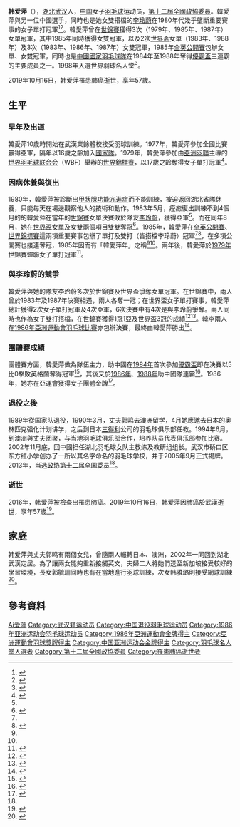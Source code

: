 {{noteTA|G1=Badminton}}
{{Infobox Badminton player
| playername              = 韓愛萍
| romanizedname           = {{lang|en|Han Aiping}}
| image                   = 
| size                    = 
| caption                 =
| nickname                = 
| birth_name              = 
| date_of_birth           = {{birth date|1962|4|22}}
| place_of_birth          = {{CHN}}[[湖北省|湖北省]][[武漢市|武漢市]]
| date_of_death           = {{death date and age|2019|10|16|1962|4|22}}
| place_of_death          = {{CHN}}[[湖北省|湖北省]][[武漢市|武漢市]]
| residence               = 
| height                  = 
| weight                  = 
| handedness              = 右手
| country                 = {{CHN}}
| years_started           = 1978年
| years_retired           = 1989年
| coach                   = 
| event                   = 女子单打、女子雙打
| highest_ranking         = 
| date_of_highest_ranking = 
| current_ranking         = 現已退役
| date_of_current_ranking = 
| played                  = 
| titles                  = [[File:Gold_medal_world_centered-2.svg|15px]] [[世界羽毛球錦標賽|世錦賽]]：3（女單）<br/>[[File:Gold_medal_world_centered-2.svg|15px]] [[世界羽毛球錦標賽|世錦賽]]：1（女雙）<br/>[[File:Gold_medal_world_centered-2.svg|15px]] [[世界羽毛球錦標賽|世錦賽]]：1（女團）<br/>[[File:Simple_silver_cup.svg|15px]] [[羽毛球世界盃|世界盃]]：2（女單）<br/>[[File:Simple_silver_cup.svg|15px]] [[羽毛球世界盃|世界盃]]：3（女雙）<br/>[[File:Simple_silver_cup.svg|15px]] [[優霸盃|優霸盃]]：3
| bwf_profile             = 0081EE3D-4445-4B64-819B-644650EE759F
| bwf_id                  = 179
| updated                 = 
| medaltemplates          = 
{{MedalSport|女子[[羽毛球|羽毛球]]}}
{{MedalCountry | {{CHN}}}}
{{MedalCompetition|[[世界羽毛球锦标赛|世界锦标赛]]}}
{{MedalGold  | [[1979年世界羽毛球錦標賽|1979年 杭州]] | 女子单打}}
{{MedalGold  | 1979年 杭州 | 女子團體}}
{{MedalSilver| [[1983年世界羽毛球錦標賽|1983年 哥本哈根]] | 女子單打}}
{{MedalGold  | 1985年 卡爾加里 | 女子單打}}
{{MedalGold  | 1985年 卡爾加里 | 女子雙打}}
{{MedalGold  | [[1987年世界羽毛球錦標賽|1987年 北京]] | 女子单打}}
{{MedalSilver| 1987年 北京 | 女子雙打}}
{{MedalCompetition|[[羽毛球世界盃|世界盃]]}}
{{MedalGold  | [[1983年羽毛球世界盃|1983年 吉隆坡]] | 女子单打}}
{{MedalGold  | 1983年 吉隆坡 | 女子雙打}}
{{MedalSilver| [[1984年羽毛球世界盃|1984年 雅加達]] | 女子单打}}
{{MedalBronze| [[1985年羽毛球世界盃|1985年 雅加達]] | 女子雙打}}
{{MedalSilver| [[1986年羽毛球世界盃|1986年 雅加達]] | 女子单打}}
{{MedalGold  | 1986年 雅加達 | 女子雙打}}
{{MedalSilver| [[1987年羽毛球世界盃|1987年 吉隆坡]] | 女子单打}}
{{MedalGold  | 1987年 吉隆坡 | 女子雙打}}
{{MedalGold  | [[1988年羽毛球世界盃|1988年 曼谷]] | 女子单打}}
{{MedalSilver| [[1989年羽毛球世界盃|1989年 廣州]] | 女子单打}}
{{MedalCompetition|[[蘇迪曼盃|蘇迪曼盃]]}}
{{MedalBronze| [[1989年蘇迪曼盃|1989年 雅加達]] | 混合團體}}
{{MedalCompetition|[[優霸盃|優霸盃]]}}
{{MedalGold  | [[1984年優霸盃|1984年 吉隆坡]] | 女子團體}}
{{MedalGold  | [[1986年優霸盃|1986年 雅加達]] | 女子團體}}
{{MedalGold  | [[1988年優霸盃|1988年 吉隆坡]] | 女子團體}}
{{MedalCompetition|[[亞洲運動會羽毛球比賽|亞洲運動會]]}}
{{MedalGold  | [[1986年亞洲運動會|1986年 首爾]] | [[1986年亞洲運動會羽毛球比賽|女子團體]]}}
{{MedalGold  | 1986年 首爾 | 女子单打}}
}}
'''韩爱萍'''（{{bd|1962年|4月22日|2019年|10月16日|catIdx=Han韩爱萍}}），[[湖北|湖北]][[武汉|武汉]]人，[[中华人民共和国|中国]]女子[[羽毛球|羽毛球]]运动员，[[第十二屆全國政協委員|第十二屆全國政協委員]]。韓愛萍與另一位中國選手，同時也是她女雙搭檔的[[李玲蔚|李玲蔚]]在1980年代幾乎壟斷重要賽事的女子單打冠軍<ref name="ctsports0816">{{Cite news |url=http://www.ctsports.com.cn/article-22864.html |title=回顾80年代羽坛双子星　韩爱萍李玲蔚辉煌年代 |date=2010-08-16 |publisher=楚天运动频道 |accessdate=2019-07-06 |language=zh-cn |archive-date=2019-09-21 |archive-url=https://web.archive.org/web/20190921204239/http://www.ctsports.com.cn/article-22864.html |dead-url=no }}</ref><ref>{{Cite news |url=http://sports.sohu.com/20070819/n251662620.shtml |title=沧海横流显英雄本色 朱琳捍卫中国女单传统优势 |date=2007-08-09 |publisher=搜狐体育 |accessdate=2019-07-07 |language=zh-cn |archive-date=2019-07-06 |archive-url=https://web.archive.org/web/20190706181637/http://sports.sohu.com/20070819/n251662620.shtml |dead-url=no }}</ref>。韓愛萍曾在[[世界羽毛球錦標賽|世錦賽]]獲得3次（1979年、1985年、1987年）女單冠軍，其中1985年同時獲得女雙冠軍，以及2次[[羽毛球世界盃|世界盃]]女單（1983年、1988年）及3次（1983年、1986年、1987年）女雙冠軍，1985年[[全英羽球公開錦標賽|全英公開賽]]包辦女單、女雙冠軍，同時也是[[中國國家羽毛球隊|中國國家羽毛球隊]]在1984年至1988年奪得[[優霸盃|優霸盃]]三連霸的主要成員之一。1998年入選[[世界羽球名人堂|世界羽球名人堂]]<ref>{{cite web|title=羽毛球世界聯會名人堂成員|url=https://extranet.bwfbadminton.com/docs/document-system/81/82/130/Hall%20of%20Fame%20Recipients%20-%20as%20at%2020%20Nov%202015.pdf|publisher=[[羽毛球世界联合会|羽毛球世界联合会]]|accessdate=2019-07-07|language=en|archive-date=2021-04-15|archive-url=https://web.archive.org/web/20210415113712/https://extranet.bwfbadminton.com/docs/document-system/81/82/130/Hall%20of%20Fame%20Recipients%20-%20as%20at%2020%20Nov%202015.pdf|dead-url=no}}</ref>。

2019年10月16日，韩爱萍罹患肺癌逝世，享年57歲。

== 生平 ==
=== 早年及出道 ===
韓愛萍10歲時開始在武漢業餘體校接受羽球訓練。1977年，韓愛萍參加全國比賽贏得亞軍，隔年以16歲之齡加入[[中國國家羽毛球隊|國家隊]]。1979年，韓愛萍參加由[[亞洲羽聯|亞洲羽聯]]主導的[[世界羽毛球联合会_(1978年)|世界羽毛球联合会]]（WBF）舉辦的[[1979年世界羽毛球錦標賽|世界錦標賽]]，以17歲之齡奪得女子單打冠軍<ref name="sohu20140409">{{Cite news |url=http://sports.sohu.com/20140409/n397946856.shtml |title=羽球世界冠军放弃澳洲绿卡 回国执教任政协委员 |date=2014-04-09 |newspaper=搜狐体育 |accessdate=2019-07-06 |language=zh-cn |archive-date=2019-07-18 |archive-url=https://web.archive.org/web/20190718001018/http://sports.sohu.com/20140409/n397946856.shtml |dead-url=no }}</ref>。

=== 因病休養與復出 ===
1980年，韓愛萍被診斷出[[甲狀腺功能亢進症|甲狀腺功能亢進症]]而不能訓練，被迫返回湖北省隊休養，只能每天在場邊觀察他人的技術和動作。1983年5月，痊癒復出訓練不到4個月的的韓愛萍在當年的[[1983年世界羽毛球錦標賽|世錦賽]]女單決賽敗於隊友[[李玲蔚|李玲蔚]]，獲得亞軍<ref name="ctsports0816"/>。而在同年8月，她在[[羽毛球世界盃|世界盃]]女單及女雙兩個項目雙雙奪冠<ref name="cnqjw0627">{{Cite news |url=http://www.cnqjw.com/html/2019/hbxw_0627/290417.html |title=韩爱萍：羽球传承体育强国梦 |date=2019-06-27 |publisher=荆楚网 |accessdate=2019-07-07 |language=zh-cn |archive-date=2019-07-06 |archive-url=https://web.archive.org/web/20190706180921/http://www.cnqjw.com/html/2019/hbxw_0627/290417.html |dead-url=no }}</ref>。1985年，韓愛萍在[[全英羽毛球公开锦标赛|全英公開賽]]、[[1985年世界羽毛球錦標賽|世界錦標賽]]這兩項重要賽事包辦了單打及雙打（皆搭檔李玲蔚）冠軍<ref name="cnqjw0627"/><ref>{{Cite news |url=http://sports.sina.com.cn/others/badmin/2019-03-04/doc-ihsxncvf9649605.shtml |title=国羽与全英赛 37年夺82金10年前包揽5金 |date=2019-03-04 |publisher=[[新浪体育|新浪体育]] |accessdate=2019-07-07 |language=zh-cn |archive-date=2019-09-25 |archive-url=https://web.archive.org/web/20190925200552/http://sports.sina.com.cn/others/badmin/2019-03-04/doc-ihsxncvf9649605.shtml |dead-url=no }}</ref>，在多項公開賽也接連奪冠，1985年因而有「韓愛萍年」之稱<ref name="sohu20140409"/><ref name="cnqjw0627"/>。兩年後，韓愛萍於[[1987年世界羽毛球錦標賽|1979年世錦賽]]蟬聯女子單打冠軍<ref>{{Cite news |url=https://sports.qq.com/a/20110808/000126.htm |title=盘点羽球世锦赛十宗最 林丹三连冠谁金牌最多 |date=2011-08-08 |publisher=腾讯体育 |accessdate=2019-07-07 |language=zh-cn |archive-date=2019-10-02 |archive-url=https://web.archive.org/web/20191002040608/https://sports.qq.com/a/20110808/000126.htm |dead-url=no }}</ref>。

=== 與李玲蔚的競爭 ===
韓愛萍與她的隊友李玲蔚多次於世錦賽及世界盃爭奪女單冠軍。在世錦賽中，兩人曾於1983年及1987年決賽相遇，兩人各奪一冠；在世界盃女子單打賽事，韓愛萍總計獲得2次女子單打冠軍及4次亞軍，6次決賽中有4次是與李玲蔚爭奪。兩人同時也作為女子雙打搭檔，在世錦賽獲得1冠1亞及世界盃3冠的成績<ref>{{Cite news |url=http://sports.163.com/13/0723/06/94ES9FCF00051CAQ.html |title=羽毛球世锦赛历届冠军一览 |date=2013-07-23 |publisher=网易体育 |accessdate=2019-07-07 |language=zh-cn |archive-date=2019-10-06 |archive-url=https://web.archive.org/web/20191006012959/http://sports.163.com/13/0723/06/94ES9FCF00051CAQ.html |dead-url=no }}</ref><ref>{{Cite web |title=羽毛球世界盃歷屆決賽（1981-1997） |url=http://tangkis.tripod.com/world/calendar.htm |accessdate=2019-07-07 |publisher=tangkis.tripod.com |language=en |archiveurl=https://web.archive.org/web/20061214221805/http://tangkis.tripod.com/world/calendar.htm |archivedate=2006-12-14 |dead-url=yes}}</ref>。韓李兩人在[[1986年亞洲運動會羽毛球比賽|1986年亞洲運動會羽毛球比賽]]亦包辦決賽，最終由韓愛萍勝出<ref>{{Cite news |url=http://sports.sina.com.cn/yayun2010/o/2010-11-20/16495322786.shtml |title=女单绝对国羽亚运最强单项 10次参赛7金5度揽冠亚 |date=2010-11-20 |publisher=新浪体育 |accessdate=2019-07-07 |language=zh-cn |archive-date=2019-07-07 |archive-url=https://web.archive.org/web/20190707152045/http://sports.sina.com.cn/yayun2010/o/2010-11-20/16495322786.shtml |dead-url=no }}</ref>。

=== 團體賽成績 ===
團體賽方面，韓愛萍做為隊伍主力，助中國在[[1984年優霸盃|1984年]]首次參加[[優霸盃|優霸盃]]即在決賽以5比0擊敗英格蘭奪得冠軍<ref>{{Cite news |url=http://sports.sina.com.cn/others/badmin/2018-05-25/doc-ihcaqueu0542152.shtml |title=34年14冠国羽尤杯这次回到原点 唯愿未来会更好 |date=2018-05-25 |publisher=新浪体育 |accessdate=2019-07-07 |language=zh-cn |archive-date=2019-07-07 |archive-url=https://web.archive.org/web/20190707152047/http://sports.sina.com.cn/others/badmin/2018-05-25/doc-ihcaqueu0542152.shtml |dead-url=no }}</ref>，其後又於[[1986年優霸盃|1986年]]、[[1988年優霸盃|1988年]]助中國隊連霸<ref>{{Cite news |url=http://sports.sina.com.cn/others/badmin/2018-05-15/doc-ihapkuvm0664840.shtml |title=中国队的征战史 36载的光荣与梦想（上） |date=2018-05-15 |publisher=新浪体育 |accessdate=2019-07-07 |language=zh-cn |archive-date=2019-07-07 |archive-url=https://web.archive.org/web/20190707152048/http://sports.sina.com.cn/others/badmin/2018-05-15/doc-ihapkuvm0664840.shtml |dead-url=no }}</ref>。1986年，她亦在亞運會獲得女子團體金牌<ref>{{Cite news |url=http://sports.sohu.com/20091126/n268469165.shtml |title=韩爱萍“亚运缘”：首次参加全国大赛就在广州 |date=2009-11-26 |newspaper=长江日报 |accessdate=2019-07-07 |language=zh-cn |archive-date=2019-07-07 |archive-url=https://web.archive.org/web/20190707152045/http://sports.sohu.com/20091126/n268469165.shtml |dead-url=no }}</ref>。

=== 退役之後 ===
1989年從国家队退役，1990年3月，丈夫郭鸣去澳洲留学，4月她應邀去日本的奥林匹克强化计划讲学，之后到日本[[三得利|三得利]]公司的羽毛球俱乐部任教。1994年6月，到澳洲與丈夫团聚，与当地羽毛球俱乐部合作，培养队员代表俱乐部参加比赛。2002年11月底，回中國担任湖北羽毛球女队主教练及教研组组长。武汉市硚口区东方红小学创办了一所以其名字命名的羽毛球学校，并于2005年9月正式揭牌。2013年，当选[[中国人民政治协商会议第十二届全国委员会委员名单|政协第十二届全国委员]]<ref name="ctsports0816"/>。

=== 逝世 ===
2016年，韩爱萍被檢查出罹患肺癌。2019年10月16日，韩爱萍因肺癌於武漢逝世，享年57歲<ref>{{cite news|title=国羽名宿去世：曾13夺世界冠军 培养赵芸蕾王晓理|url=http://sports.sina.com.cn/others/badmin/2019-10-17/doc-iicezuev2701490.shtml|publisher=新浪体育|date=2019-10-17|language=zh-cn|accessdate=2019-10-17|archive-date=2019-10-18|archive-url=https://web.archive.org/web/20191018013058/http://sports.sina.com.cn/others/badmin/2019-10-17/doc-iicezuev2701490.shtml|dead-url=no}}</ref>。

== 家庭 ==
韩爱萍與丈夫郭鸣有兩個女兒，曾隨兩人輾轉日本、澳洲，2002年一同回到湖北武漢定居。為了讓兩女能夠重新接觸英文，夫婦二人將她們送至新加坡接受較好的學習環境，長女郭毓珊同時也有在當地進行羽球訓練，次女韩雅璐則接受網球訓練<ref>{{cite news|title=韩爱萍开羽校当教练 长女从母业次女师从李娜前教练|url=http://sports.sina.com.cn/o/2011-06-24/08325631035.shtml|publisher=新浪体育|date=2011-06-24|language=zh-cn|accessdate=2019-07-07|archive-date=2019-09-16|archive-url=https://web.archive.org/web/20190916194144/http://sports.sina.com.cn/o/2011-06-24/08325631035.shtml|dead-url=no}}</ref>。

== 參考資料 ==
{{reflist|2}}

{{尤伯杯冠军}}
{{世界羽毛球錦標賽女單冠軍}}
{{世界羽毛球錦標賽女雙冠軍}}
{{亚洲运动会羽毛球比赛女子单打冠军}}
{{亚洲运动会羽毛球比赛女子团体冠军}}
{{建国40年以来80名杰出教练员、运动员}}
{{portal bar|湖北|羽毛球|人物}}

{{Authority control}}
{{DEFAULTSORT:Han Aiping}}
[[Category:韓姓|Ai爱萍]]
[[Category:武汉籍运动员|Category:武汉籍运动员]]
[[Category:中国退役羽毛球运动员|Category:中国退役羽毛球运动员]]
[[Category:1986年亚洲运动会羽毛球运动员|Category:1986年亚洲运动会羽毛球运动员]]
[[Category:1986年亞洲運動會金牌得主|Category:1986年亞洲運動會金牌得主]]
[[Category:亞洲運動會羽球獎牌得主|Category:亞洲運動會羽球獎牌得主]]
[[Category:中国亚洲运动会金牌得主|Category:中国亚洲运动会金牌得主]]
[[Category:羽毛球名人堂入選者|Category:羽毛球名人堂入選者]]
[[Category:第十二屆全國政協委員|Category:第十二屆全國政協委員]]
[[Category:罹患肺癌逝世者|Category:罹患肺癌逝世者]]